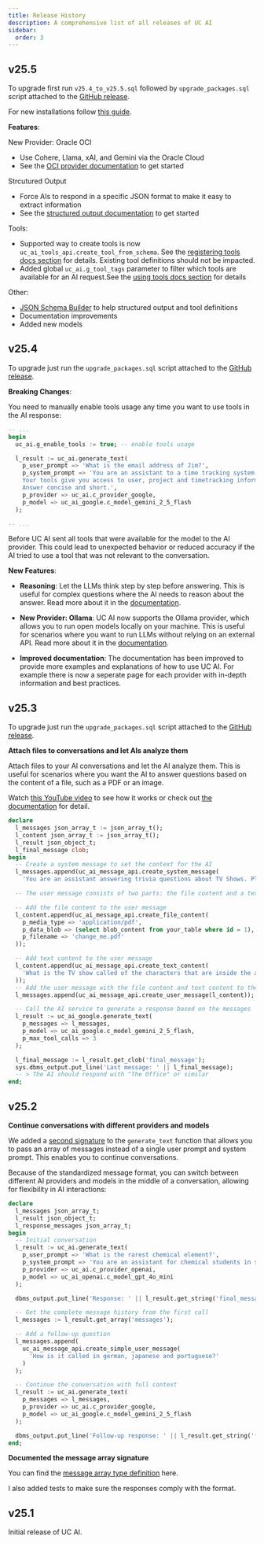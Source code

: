 ```yaml
---
title: Release History
description: A comprehensive list of all releases of UC AI
sidebar:
  order: 3
---
```


## v25.5

To upgrade first run `v25.4_to_v25.5.sql` followed by `upgrade_packages.sql` script attached to the [GitHub release](https://github.com/United-Codes/uc_ai/releases/tag/v25.5).

For new installations follow [this guide](https://www.united-codes.com/products/uc-ai/docs/guides/installation/).

**Features**:

New Provider: Oracle OCI

- Use Cohere, Llama, xAI, and Gemini via the Oracle Cloud
- See the [OCI provider documentation](/products/uc-ai/docs/providers/oci/) to get started

Strcutured Output

- Force AIs to respond in a specific JSON format to make it easy to extract information
- See the [structured output documentation](/products/uc-ai/docs/guides/structured_output/) to get started

Tools:

- Supported way to create tools is now `uc_ai_tools_api.create_tool_from_schema`. See the [registering tools docs section](/products/uc-ai/docs/guides/tools/#registering-a-tool) for details. Existing tool definitions should not be impacted.
- Added global `uc_ai.g_tool_tags` parameter to filter which tools are available for an AI request.See the [using tools docs section](/products/uc-ai/docs/guides/tools/#using-tools) for details

Other:

- [JSON Schema Builder](/products/uc-ai/docs/other/json-schema/) to help structured output and tool definitions
- Documentation improvements
- Added new models

## v25.4

To upgrade just run the `upgrade_packages.sql` script attached to the [GitHub release](https://github.com/United-Codes/uc_ai/releases/tag/v25.4).

**Breaking Changes**:

You need to manually enable tools usage any time you want to use tools in the AI response:

```sql
-- ...
begin
  uc_ai.g_enable_tools := true; -- enable tools usage

  l_result := uc_ai.generate_text(
    p_user_prompt => 'What is the email address of Jim?',
    p_system_prompt => 'You are an assistant to a time tracking system.
    Your tools give you access to user, project and timetracking information.
    Answer concise and short.',
    p_provider => uc_ai.c_provider_google,
    p_model => uc_ai_google.c_model_gemini_2_5_flash
  );

-- ...
```

Before UC AI sent all tools that were available for the model to the AI provider. This could lead to unexpected behavior or reduced accuracy if the AI tried to use a tool that was not relevant to the conversation.

**New Features**:

- **Reasoning**: Let the LLMs think step by step before answering. This is useful for complex questions where the AI needs to reason about the answer. Read more about it in the [documentation](https://www.united-codes.com/products/uc-ai/docs/guides/reasoning/).

- **New Provider: Ollama**: UC AI now supports the Ollama provider, which allows you to run open models locally on your machine. This is useful for scenarios where you want to run LLMs without relying on an external API. Read more about it in the [documentation](https://www.united-codes.com/products/uc-ai/docs/providers/ollama/).

- **Improved documentation**: The documentation has been improved to provide more examples and explanations of how to use UC AI. For example there is now a seperate page for each provider with in-depth information and best practices.

## v25.3

To upgrade just run the `upgrade_packages.sql` script attached to the [GitHub release](https://github.com/United-Codes/uc_ai/releases/tag/v25.3).

**Attach files to conversations and let AIs analyze them**

Attach files to your AI conversations and let the AI analyze them. This is useful for scenarios where you want the AI to answer questions based on the content of a file, such as a PDF or an image.

Watch [this YouTube video](https://youtu.be/Hpe2RRf6usY) to see how it works or check out [the documentation](https://www.united-codes.com/products/uc-ai/docs/guides/file_analysis/) for detail.

```sql
declare
  l_messages json_array_t := json_array_t();
  l_content json_array_t := json_array_t();
  l_result json_object_t;
  l_final_message clob;
begin
  -- Create a system message to set the context for the AI
  l_messages.append(uc_ai_message_api.create_system_message(
    'You are an assistant answering trivia questions about TV Shows. Please answeer in super short sentences.'));

  -- The user message consists of two parts: the file content and a text content

  -- Add the file content to the user message
  l_content.append(uc_ai_message_api.create_file_content(
    p_media_type => 'application/pdf',
    p_data_blob => (select blob_content from your_table where id = 1),
    p_filename => 'change_me.pdf'
  ));

  -- Add text content to the user message
  l_content.append(uc_ai_message_api.create_text_content(
    'What is the TV show called of the characters that are inside the attached PDF?'
  ));
  -- Add the user message with the file content and text content to the messages array
  l_messages.append(uc_ai_message_api.create_user_message(l_content));

  -- Call the AI service to generate a response based on the messages
  l_result := uc_ai_google.generate_text(
    p_messages => l_messages,
    p_model => uc_ai_google.c_model_gemini_2_5_flash,
    p_max_tool_calls => 3
  );

  l_final_message := l_result.get_clob('final_message');
  sys.dbms_output.put_line('Last message: ' || l_final_message);
  -- > The AI should respond with "The Office" or similar
end;
```

## v25.2

**Continue conversations with different providers and models**

We added a [second signature](https://www.united-codes.com/products/uc-ai/docs/api/generate_text/#signature-2-message-array) to the `generate_text` function that allows you to pass an array of messages instead of a single user prompt and system prompt. This enables you to continue conversations.

Because of the standardized message format, you can switch between different AI providers and models in the middle of a conversation, allowing for flexibility in AI interactions:

```sql
declare
  l_messages json_array_t;
  l_result json_object_t;
  l_response_messages json_array_t;
begin
  -- Initial conversation
  l_result := uc_ai.generate_text(
    p_user_prompt => 'What is the rarest chemical element?',
    p_system_prompt => 'You are an assistant for chemical students in school.',
    p_provider => uc_ai.c_provider_openai,
    p_model => uc_ai_openai.c_model_gpt_4o_mini
  );

  dbms_output.put_line('Response: ' || l_result.get_string('final_message'));

  -- Get the complete message history from the first call
  l_messages := l_result.get_array('messages');

  -- Add a follow-up question
  l_messages.append(
    uc_ai_message_api.create_simple_user_message(
      'How is it called in german, japanese and portuguese?'
    )
  );

  -- Continue the conversation with full context
  l_result := uc_ai.generate_text(
    p_messages => l_messages,
    p_provider => uc_ai.c_provider_google,
    p_model => uc_ai_google.c_model_gemini_2_5_flash
  );

  dbms_output.put_line('Follow-up response: ' || l_result.get_string('final_message'));
end;
```

**Documented the message array signature**

You can find the [message array type definition](https://www.united-codes.com/products/uc-ai/docs/api/types/) here.

I also added tests to make sure the responses comply with the format.

## v25.1

Initial release of UC AI.
